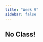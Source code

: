 ```yaml
---
title: "Week 9"
sidebar: false
---
```


## No Class! 

::: columns
::: {.column width="35%"}
:::
:::
